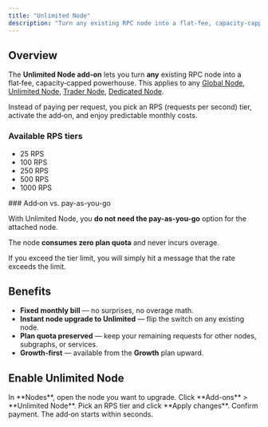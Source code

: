 ```yaml
---
title: "Unlimited Node"
description: "Turn any existing RPC node into a flat-fee, capacity-capped powerhouse with predictable monthly costs."
---
```


## Overview

The **Unlimited Node add‑on** lets you turn **any** existing RPC node into a flat‑fee, capacity‑capped powerhouse. This applies to any [Global Node](doc:global-elastic-node), [Unlimited Node](doc:unlimited-node), [Trader Node](doc:trader-node), [Dedicated Node](doc:dedicated-node).

Instead of paying per request, you pick an RPS (requests per second) tier, activate the add‑on, and enjoy predictable monthly costs.

### Available RPS tiers

- 25 RPS
- 100 RPS
- 250 RPS
- 500 RPS
- 1000 RPS

<Info>
  ### Add‑on vs. pay-as-you-go
  
  With Unlimited Node, you **do not need the pay-as-you-go** option for the attached node.
  
  The node **consumes zero plan quota** and never incurs overage.
  
  If you exceed the tier limit, you will simply hit a message that the rate exceeds the limit.
</Info>

## Benefits

- **Fixed monthly bill** — no surprises, no overage math.  
- **Instant node upgrade to Unlimited** — flip the switch on any existing node.  
- **Plan quota preserved** — keep your remaining requests for other nodes, subgraphs, or services.  
- **Growth‑first** — available from the **Growth** plan upward.

## Enable Unlimited Node

<Steps>
  <Step>
    In **Nodes**, open the node you want to upgrade.
  </Step>
  <Step>
    Click **Add-ons** > **Unlimited Node**.
  </Step>
  <Step>
    Pick an RPS tier and click **Apply changes**.
  </Step>
  <Step>
    Confirm payment. The add‑on starts within seconds.
  </Step>
</Steps>